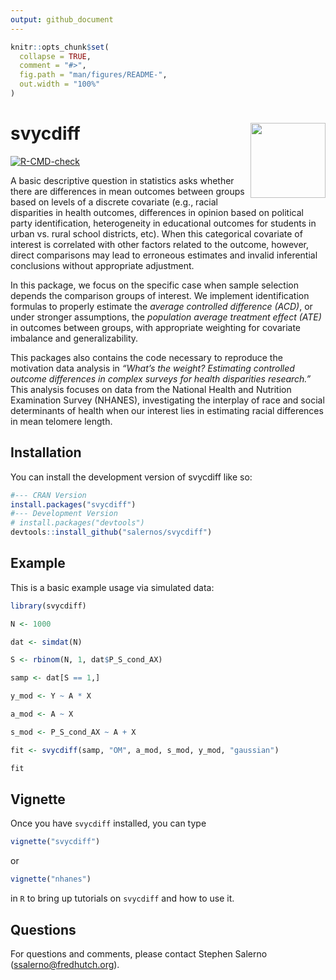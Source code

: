 ```yaml
---
output: github_document
---
```


<!-- README.md is generated from README.Rmd. Please edit that file -->

```r
knitr::opts_chunk$set(
  collapse = TRUE,
  comment = "#>",
  fig.path = "man/figures/README-",
  out.width = "100%"
)
```

# svycdiff <img src="man/figures/logo.png" align="right" height="120" alt="" />

<!-- badges: start -->
[![R-CMD-check](https://github.com/salernos/svycdiff/actions/workflows/R-CMD-check.yaml/badge.svg)](https://github.com/salernos/svycdiff/actions/workflows/R-CMD-check.yaml)
<!-- badges: end -->

A basic descriptive question in statistics asks whether there are differences in mean outcomes between groups based on levels of a discrete covariate (e.g., racial disparities in health outcomes, differences in opinion based on political party identification, heterogeneity in educational outcomes for students in urban vs. rural school districts, etc).  When this categorical covariate of interest is correlated with other factors related to the outcome, however, direct comparisons may lead to erroneous estimates and invalid inferential conclusions without appropriate adjustment. 


In this package, we focus on the specific case when sample selection depends the comparison groups of interest. We implement identification formulas to properly estimate the *average controlled difference (ACD)*, or under stronger assumptions, the *population average treatment effect (ATE)* in outcomes between groups, with appropriate weighting for covariate imbalance and generalizability. 


This packages also contains the code necessary to reproduce the motivation data analysis in *"What's the weight? Estimating controlled outcome differences in complex surveys for health disparities research."* This analysis focuses on data from the National Health and Nutrition Examination Survey (NHANES), investigating the interplay of race and social determinants of health when our interest lies in estimating racial differences in mean telomere length.

## Installation

You can install the development version of svycdiff like so:

```r
#--- CRAN Version
install.packages("svycdiff")
#--- Development Version
# install.packages("devtools")
devtools::install_github("salernos/svycdiff")
```

## Example

This is a basic example usage via simulated data:

```r
library(svycdiff)

N <- 1000

dat <- simdat(N)

S <- rbinom(N, 1, dat$P_S_cond_AX)

samp <- dat[S == 1,]

y_mod <- Y ~ A * X

a_mod <- A ~ X

s_mod <- P_S_cond_AX ~ A + X

fit <- svycdiff(samp, "OM", a_mod, s_mod, y_mod, "gaussian")

fit
```

## Vignette

Once you have `svycdiff` installed, you can type

```r
vignette("svycdiff")
```

or

```r
vignette("nhanes")
```

in `R` to bring up tutorials on `svycdiff` and how to use it.

## Questions

For questions and comments, please contact Stephen Salerno (<ssalerno@fredhutch.org>).
